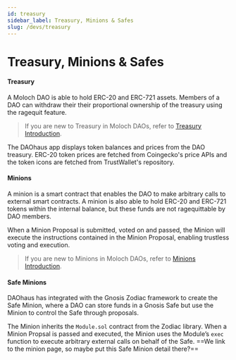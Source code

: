 ```yaml
---
id: treasury
sidebar_label: Treasury, Minions & Safes 
slug: /devs/treasury
---
```


# Treasury, Minions & Safes 

#### **Treasury** 

A Moloch DAO is able to hold ERC-20 and ERC-721 assets. Members of a DAO can withdraw their their proportional ownership of the treasury using the ragequit feature. 

> If you are new to Treasury in Moloch DAOs, refer to  [Treasury Introduction](https://daohaus.club/docs/users/bank). 

The DAOhaus app displays token balances and prices from the DAO treasury. ERC-20 token prices are fetched from Coingecko's price APIs and the token icons are fetched from TrustWallet's repository.

#### **Minions**
A minion is a smart contract that enables the DAO to make arbitrary calls to external smart contracts. A minion is also able to hold ERC-20 and ERC-721 tokens within the internal balance, but these funds are not ragequittable by DAO members. 

When a Minion Proposal is submitted, voted on and passed, the Minion will execute the instructions contained in the Minion Proposal, enabling trustless voting and execution.

> If you are new to Minions in Moloch DAOs, refer to  [Minions Introduction](https://daohaus.club/docs/users/minion).

#### **Safe Minions**
DAOhaus has integrated with the Gnosis Zodiac framework to create the Safe Minion, where a DAO can store funds in a Gnosis Safe but use the Minion to control the Safe through proposals. 

The Minion inherits the `Module.sol` contract from the Zodiac library. When a Minion Propsal is passed and executed, the Minion uses the Module’s `exec` function to execute arbitrary external calls on behalf of the Safe.
==We link to the minion page, so maybe put this Safe Minion detail there?==
